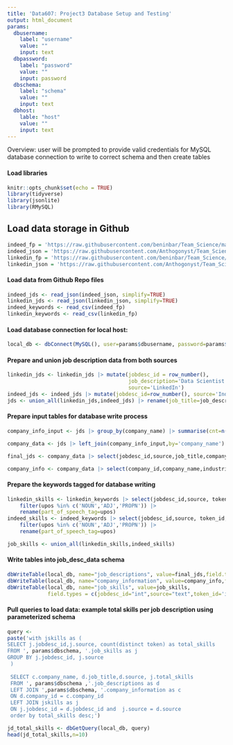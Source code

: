 ```yaml
---
title: 'Data607: Project3 Database Setup and Testing'
output: html_document
params:
  dbusername: 
    label: "username"
    value: ""
    input: text
  dbpassword: 
    label: "password"
    value: ""
    input: password
  dbschema: 
    label: "schema"
    value: ""
    input: text
  dbhost:
    lable: "host"
    value: ""
    input: text
---
```


Overview: user will be prompted to provide valid credentials for MySQL database connection to write to correct schema and then create tables

#### Load libraries

```r
knitr::opts_chunk$set(echo = TRUE)
library(tidyverse)
library(jsonlite)
library(RMySQL)
```

## Load data storage in Github

```r
indeed_fp = 'https://raw.githubusercontent.com/beninbar/Team_Science/master/data/Indeed_tagged.csv'
indeed_json = 'https://raw.githubusercontent.com/Anthogonyst/Team_Science/master/data/indeed_job_description_data.json'
linkedin_fp = 'https://raw.githubusercontent.com/beninbar/Team_Science/master/data/LinkedIn_tagged.csv'
linkedin_json = 'https://raw.githubusercontent.com/Anthogonyst/Team_Science/master/data/job_description_data.json'

```

#### Load data from Github Repo files

```r
indeed_jds <- read_json(indeed_json, simplify=TRUE)
linkedin_jds <- read_json(linkedin_json, simplify=TRUE)
indeed_keywords <- read_csv(indeed_fp)
linkedin_keywords <- read_csv(linkedin_fp)

```

#### Load database connection for local host:

```r
local_db <- dbConnect(MySQL(), user=params$dbusername, password=params$dbpassword, dbname=params$dbschema, host=params$dbhost)

```


#### Prepare and union job description data from both sources

```r
linkedin_jds <- linkedin_jds |> mutate(jobdesc_id = row_number(), 
                                       job_description='Data Scientist',
                                       source='LinkedIn')
indeed_jds <- indeed_jds |> mutate(jobdesc_id=row_number(), source='Indeed')
jds <- union_all(linkedin_jds,indeed_jds) |> rename(job_title=job_description,employment_type=`Employment type`,seniority_level=`Seniority level`,industries=Industries,job_function=`Job function`,company_name =company)


```

#### Prepare input tables for database write process

```r
company_info_input <- jds |> group_by(company_name) |> summarise(cnt=n()) |> mutate(company_id = row_number()) |> select(company_id, company_name)

company_data <- jds |> left_join(company_info_input,by='company_name')

final_jds <- company_data |> select(jobdesc_id,source,job_title,company_id,link,location,employment_type,job_function,salary,seniority_level) 

company_info <- company_data |> select(company_id,company_name,industries) |> arrange(company_id) |> group_by(company_id,company_name) |> mutate(industry_group = paste(industries,collapse='|')) |> distinct(company_id,company_name,industry_group)

```


#### Prepare the keywords tagged for database writing

```r

linkedin_skills <- linkedin_keywords |> select(jobdesc_id,source, token_id,token,upos) |> 
    filter(upos %in% c('NOUN','ADJ','PROPN')) |>
    rename(part_of_speech_tag=upos) 
indeed_skills <- indeed_keywords |> select(jobdesc_id,source, token_id,token,upos) |> 
    filter(upos %in% c('NOUN','ADJ','PROPN')) |>
    rename(part_of_speech_tag=upos)

job_skills <- union_all(linkedin_skills,indeed_skills)

```


#### Write tables into job_desc_data schema

```r

dbWriteTable(local_db, name="job_descriptions", value=final_jds,field.types = c(jobdesc_id='int',source='text',job_title="text",company_id='int', link="text",location='text',employment_type='text',job_function='text',salary='text',seniority_level='text'), row.names=FALSE,append=TRUE)
dbWriteTable(local_db, name="company_information", value=company_info,field.types = c(company_id="text", company_name="text",industry_group='text'), row.names=FALSE,append=TRUE)
dbWriteTable(local_db, name="job_skills", value=job_skills,
             field.types = c(jobdesc_id="int",source="text",token_id='int',token='text',part_of_speech_tag='text'), row.names=FALSE,append=TRUE)


```


#### Pull queries to load data: example total skills per job description using parameterized schema


```r
query <-
paste('with jskills as (
SELECT j.jobdesc_id,j.source, count(distinct token) as total_skills
FROM ', params$dbschema, '.job_skills as j
GROUP BY j.jobdesc_id, j.source
 )
 
 SELECT c.company_name, d.job_title,d.source, j.total_skills
 FROM ', params$dbschema ,'.job_descriptions as d
 LEFT JOIN ',params$dbschema, '.company_information as c
 ON d.company_id = c.company_id
 LEFT JOIN jskills as j
 ON j.jobdesc_id = d.jobdesc_id and  j.source = d.source
 order by total_skills desc;')

jd_total_skills <- dbGetQuery(local_db, query)
head(jd_total_skills,n=10)
```




